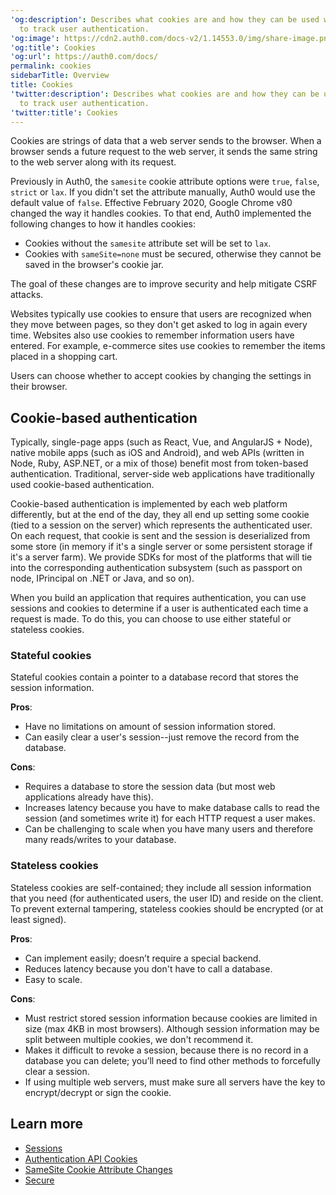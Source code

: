 ---
'og:description': Describes what cookies are and how they can be used with sessions
  to track user authentication.
'og:image': https://cdn2.auth0.com/docs-v2/1.14553.0/img/share-image.png
'og:title': Cookies
'og:url': https://auth0.com/docs/
permalink: cookies
sidebarTitle: Overview
title: Cookies
'twitter:description': Describes what cookies are and how they can be used with sessions
  to track user authentication.
'twitter:title': Cookies
---
Cookies are strings of data that a web server sends to the browser. When a browser sends a future request to the web server, it sends the same string to the web server along with its request.

<Callout icon="file-lines" color="#0EA5E9" iconType="regular">

Previously in Auth0, the `samesite` cookie attribute options were `true`, `false`, `strict` or `lax`. If you didn't set the attribute manually, Auth0 would use the default value of `false`.
Effective February 2020, Google Chrome v80 changed the way it handles cookies. To that end, Auth0 implemented the following changes to how it handles cookies:

* Cookies without the `samesite` attribute set will be set to `lax`.
* Cookies with `sameSite=none` must be secured, otherwise they cannot be saved in the browser's cookie jar.

The goal of these changes are to improve security and help mitigate CSRF attacks.

</Callout>

Websites typically use cookies to ensure that users are recognized when they move between pages, so they don't get asked to log in again every time. Websites also use cookies to remember information users have entered. For example, e-commerce sites use cookies to remember the items placed in a shopping cart.

Users can choose whether to accept cookies by changing the settings in their browser.

## Cookie-based authentication

Typically, single-page apps (such as React, Vue, and AngularJS + Node), native mobile apps (such as iOS and Android), and web APIs (written in Node, Ruby, ASP.NET, or a mix of those) benefit most from token-based authentication. Traditional, server-side web applications have traditionally used cookie-based authentication.

Cookie-based authentication is implemented by each web platform differently, but at the end of the day, they all end up setting some cookie (tied to a session on the server) which represents the authenticated user. On each request, that cookie is sent and the session is deserialized from some store (in memory if it's a single server or some persistent storage if it's a server farm). We provide SDKs for most of the platforms that will tie into the corresponding authentication subsystem (such as passport on node, IPrincipal on .NET or Java, and so on).

When you build an application that requires authentication, you can use sessions and cookies to determine if a user is authenticated each time a request is made. To do this, you can choose to use either stateful or stateless cookies.

### Stateful cookies

Stateful cookies contain a pointer to a database record that stores the session information.

**Pros**:

* Have no limitations on amount of session information stored.
* Can easily clear a user's session--just remove the record from the database.

**Cons**:

* Requires a database to store the session data (but most web applications already have this).
* Increases latency because you have to make database calls to read the session (and sometimes write it) for each HTTP request a user makes.
* Can be challenging to scale when you have many users and therefore many reads/writes to your database.

### Stateless cookies

Stateless cookies are self-contained; they include all session information that you need (for authenticated users, the user ID) and reside on the client. To prevent external tampering, stateless cookies should be encrypted (or at least signed).

**Pros**:

* Can implement easily; doesn’t require a special backend.
* Reduces latency because you don't have to call a database.
* Easy to scale.

**Cons**:

* Must restrict stored session information because cookies are limited in size (max 4KB in most browsers). Although session information may be split between multiple cookies, we don't recommend it.
* Makes it difficult to revoke a session, because there is no record in a database you can delete; you’ll need to find other methods to forcefully clear a session.
* If using multiple web servers, must make sure all servers have the key to encrypt/decrypt or sign the cookie.

## Learn more

* [Sessions](/docs/manage-users/sessions)
* [Authentication API Cookies](/docs/manage-users/cookies/authentication-api-cookies)
* [SameSite Cookie Attribute Changes](/docs/manage-users/cookies/samesite-cookie-attribute-changes)
* [Secure](/docs/secure)
